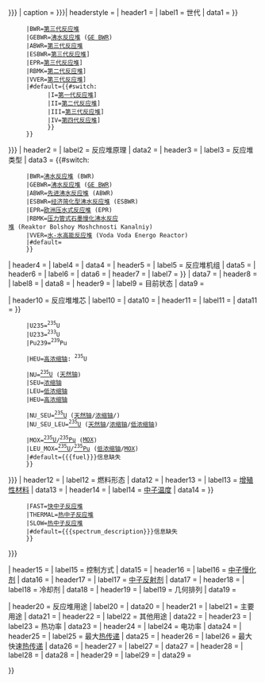 {{infobox
| abovestyle  =
| above       = {{{name|核裂变反应堆}}}
| image      = {{#invoke:InfoboxImage|InfoboxImage|image={{{image|}}}|size={{{image_size|}}}|sizedefault=frameless|alt={{{alt|{{{image_alt|}}}}}}}}
| caption    = {{{caption|{{{image_caption|}}}}}}| headerstyle =
| header1     = 
| label1      = 世代
| data1       = {{{generation|{{#switch:{{uc:{{{reactor_line|}}}}}
      |BWR=[[第三代反应堆]]
      |GEBWR=[[沸水反应堆]] ([[GE BWR]])
      |ABWR=[[第三代反应堆]]
      |ESBWR=[[第三代反应堆]]]
      |EPR=[[第三代反应堆]]]
      |RBMK=[[第二代反应堆]]]
      |VVER=[[第三代反应堆]]]
      |#default={{#switch:{{uc:{{{generation_nr|}}}}}
            |I=[[第一代反应堆]]]
            |II=[[第二代反应堆]]]
            |III=[[第三代反应堆]]]
            |IV=[[第四代反应堆]]]
            }}
      }}
}}}
| header2     =
| label2      = 反应堆原理
| data2       = {{{concept}}}
| header3     =
| label3      = 反应堆类型
| data3       = {{#switch:{{uc:{{{reactor_line|}}}}}
      |BWR=[[沸水反应堆]] (BWR)
      |GEBWR=[[沸水反应堆]] ([[GE BWR]])
      |ABWR=[[先进沸水反应堆]] (ABWR)
      |ESBWR=[[经济简化型沸水反应堆]] (ESBWR)
      |EPR=[[欧洲压水式反应堆]] (EPR)
      |RBMK=[[压力管式石墨慢化沸水反应堆]] (Reaktor Bolshoy Moshchnosti Kanalniy)
      |VVER=[[水-水高能反应堆]] (Voda Voda Energo Reactor)
      |#default={{{reactor_line|}}}
      }}

| header4     =
| label4      = {{{type_label|反应堆型号}}}
| data4       = {{{type|}}}
| header5     =
| label5      = 反应堆机组
| data5       = {{{block|}}}
| header6     =
| label6      = {{{design_label|设计方}}}
| data6       = {{{design|}}}
| header7     = 
| label7      = {{{maker_label|{{nowrap|制造方}}}}}
| data7       = {{{maker|}}}
| header8     =
| label8      = {{{operationlabel|运行方}}}
| data8       = {{{operation|}}}
| header9     =
| label9      = 目前状态
| data9       = {{{status|}}}

| header10    = 反应堆堆芯
| label10     =
| data10      =
| header11    =
| label11     = {{nowrap|核燃料 ([[核燃料|可裂变物质]])}}
| data11      = {{{fuel|{{#switch:{{uc:{{{fuel_type|}}}}}
      |U235=<sup>235</sup>U
      |U233=<sup>233</sup>U
      |Pu239=<sup>239</sup>Pu

      |HEU=[[高浓缩铀]]:&nbsp;<sup>235</sup>U

      |NU=[[铀-235|<sup>235</sup>U]] ([[铀235|天然铀]])
      |SEU=[[浓缩铀]]
      |LEU=[[低浓缩铀]]
      |HEU=[[高浓缩铀]]

      |NU_SEU=[[铀-235|<sup>235</sup>U]] ([[铀235|天然铀]]/[[浓缩铀]]/)
      |NU_SEU_LEU=[[铀-235|<sup>235</sup>U]] ([[铀235|天然铀]]/[[浓缩铀]]/[[低浓缩铀]])

      |MOX=[[铀-235|<sup>235</sup>U]]/[[钚-239|<sup>235</sup>Pu]] ([[混合氧化物核燃料|MOX]])
      |LEU_MOX=[[铀-235|<sup>235</sup>U]]/[[钚-239|<sup>235</sup>Pu]] ([[低浓缩铀]]/[[混合氧化物核燃料|MOX]])
      |#default=<noinclude><nowiki>{{{fuel}}}</nowiki></noinclude><includeonly>信息缺失</includeonly>
      }}

}}}
| header12    =
| label12     = 燃料形态
| data12      = {{{fuel_state}}}
| header13    =
| label13     = [[增殖性材料]]
| data13      = {{{fertile|}}}
| header14    =
| label14     = [[中子温度]]
| data14      = {{{spectrum_description|{{#switch:{{uc:{{{spectrum}}}}}
      |FAST=[[快中子反应堆]]
      |THERMAL=[[热中子反应堆]]
      |SLOW=[[热中子反应堆]]
      |#default=<noinclude><nowiki>{{{spectrum_description}}}</nowiki></noinclude><includeonly>信息缺失</includeonly>
      }}
}}}

| header15    =
| label15     = 控制方式
| data15      = {{{control}}}
| header16    =
| label16     = [[中子慢化剂]]
| data16      = {{{moderator}}}
| header17    =
| label17     = [[中子反射剂]]
| data17      = {{{reflector|}}}
| header18    =
| label18     = 冷却剂
| data18      = {{{coolant}}}
| header19    =
| label19     = 几何排列
| data19      = {{{geometry|}}}

| header20    = 反应堆用途
| label20      =
| data20       =
| header21     =
| label21      = 主要用途
| data21       = {{{use}}}
| header22     =
| label22      = 其他用途
| data22       = {{{other_uses|}}}
| header23     =
| label23      = 热功率
| data23       = {{{thermal|}}}
| header24     =
| label24      = 电功率
| data24       = {{{electric|}}} 
| header25     =
| label25      = 最大[[热传递]]
| data25       = {{{max_thermal_flux|}}}
| header26     =
| label26      = 最大快速[[热传递]]
| data26       = {{{max_fast_flux|}}}
| header27     =
| label27      = {{{otherdatalabel|其他信息}}}
| data27       = {{{otherdata|}}} <!-- E.g. "cubic-meter steam per second" or "isp" -->
| header28     =
| label28      =
| data28       =
| header29     =
| label29      = {{{remarks_label|附注}}}
| data29       = {{{remarks|}}}


}}<noinclude>
{{Documentation}}
<!-- Please add categories and interwiki links to /doc subpage, not here! -->
</noinclude>